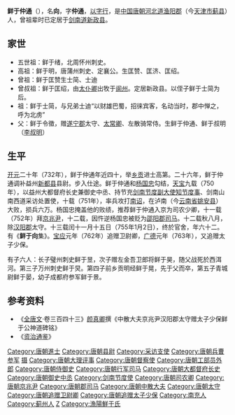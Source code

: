 {{noteTA
|1=鲜于
}}
'''鲜于仲通'''（{{bd|693年||755年|1月2日|catIdx=X}}），名'''向'''，字'''仲通'''，[[以字行|以字行]]，是[[中国|中国]][[唐朝|唐朝]][[河北道|河北道]][[渔阳郡|渔阳郡]]（今[[天津市|天津市]][[蓟县|蓟县]]）人，曾祖辈时已定居于[[剑南道|剑南道]][[新政县|新政县]]。

==家世==
* 五世祖：鲜于绪，北周怀州刺史。
* 高祖：鲜于明，唐蒲州刺史、定襄公。生匡赞、匡济、匡绍。
* 曾祖：鲜于匡赞生士简、士迪
* 曾叔祖：鲜于匡绍，由[[太仆卿|太仆卿]]出牧于[[阆州|阆州]]。定居新政县。以侄子鲜于士简为后。
* 祖：鲜于士简，与兄弟士迪“以财雄巴蜀，招徕宾客，名动当时，郡中惮之，呼为北虏”
* 父：鲜于令徵，赠[[遂宁郡|遂宁郡]]太守、[[太常卿|太常卿]]、左散骑常侍。生鲜于仲通、鲜于叔明（[[李叔明|李叔明]]）

==生平==

[[开元|开元]]二十年（732年），鲜于仲通年近四十，举[[乡贡|乡贡]]进士高第。二十六年，鲜于仲通调补益州[[新都县|新都县]]县尉。步入仕途。鲜于仲通和[[杨国忠|杨国忠]]勾结，[[天宝_(唐朝)|天宝]]九载（750年），以益州大都督府长史兼御史中丞、持节充[[剑南节度使|剑南节度副大使知节度事]]、剑南山南西道采访处置使，十载（751年），率兵攻打[[南诏|南诏]]，在泸南（今[[云南省|云南省]][[姚安县|姚安县]]）大败，损兵六万。杨国忠掩盖他的败绩，推荐鲜于仲通入京为司农少卿，十一载（752年）拜[[京兆尹|京兆尹]]，十二载，因忤逆杨国忠被贬为[[邵阳郡|邵阳郡]][[司马|司马]]。十二载秋八月，除[[汉阳郡|汉阳郡]]太守。十三载闰十一月十五日（755年1月2日），终於官舍，年六十二。有《'''鲜于向'''集》。[[宝应_(年号)|宝应]]元年（762年）追赠卫尉卿，[[廣德_(唐朝)|广德]]元年（763年），又追赠太子少保。

有子六人：长子璧州刺史鲜于昱，次子赠左金吾卫郎将鲜于昊，随父战死於西洱河。第三子万州刺史鲜于炅。第四子前乡贡明经鲜于晃，先于父而卒，第五子青城尉鲜于晏，幼子成都府参军鲜于景。

== 参考资料 ==
* 《[[全唐文|全唐文]]·卷三百四十三》[[颜真卿|颜真卿]]撰《中散大夫京兆尹汉阳郡太守赠太子少保鲜于公神道碑铭》
*《[[资治通鉴|资治通鉴]]》

{{DEFAULTSORT:X}}
[[Category:唐朝進士|Category:唐朝進士]]
[[Category:唐朝县尉|Category:唐朝县尉]]
[[Category:采访支使|Category:采访支使]]
[[Category:唐朝兵曹参军|Category:唐朝兵曹参军]]
[[Category:唐朝监察御史|摄]]
[[Category:唐朝大理评事|Category:唐朝大理评事]]
[[Category:唐朝督察使|Category:唐朝督察使]]
[[Category:唐朝工部员外郎|Category:唐朝工部员外郎]]
[[Category:唐朝侍御史|Category:唐朝侍御史]]
[[Category:唐朝行军司马|Category:唐朝行军司马]]
[[Category:唐朝大都督府长史|Category:唐朝大都督府长史]]
[[Category:唐朝御史中丞|Category:唐朝御史中丞]]
[[Category:剑南节度使|Category:剑南节度使]]
[[Category:唐朝司农卿|Category:唐朝司农卿]]
[[Category:唐朝京兆尹|Category:唐朝京兆尹]]
[[Category:唐朝郡司马|Category:唐朝郡司马]]
[[Category:唐朝中散大夫|Category:唐朝中散大夫]]
[[Category:唐朝太守|Category:唐朝太守]]
[[Category:唐朝追赠卫尉卿|Category:唐朝追赠卫尉卿]]
[[Category:唐朝追赠太子少保|Category:唐朝追赠太子少保]]
[[Category:南充人|Category:南充人]]
[[Category:蓟州人|Category:蓟州人]]
[[Category:鲜于姓|Z]]
[[Category:漁陽鮮于氏|Category:漁陽鮮于氏]]